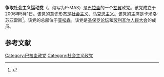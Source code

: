 '''争取社会主义运动党'''（{{lang-es|Partido del Movimiento al Socialismo}}，缩写为P-MAS）是[[巴拉圭|巴拉圭]]的一个[[左翼|左翼]]政党。该党成立于2006年5月1日。该党的意识形态是[[社会主义|社会主义]]、[[马克思主义|马克思主义]]。该党的主席是卡米洛·苏亚雷斯<ref>{{Cite web |url=http://www.ultimahora.com/notas/488128-El-PMAS-elige-autoridades-y-Camilo-Soares-es-presidente |title=II Congreso del PMAS |accessdate=2020-11-15 |archive-date=2012-02-03 |archive-url=https://web.archive.org/web/20120203233419/http://www.ultimahora.com/notas/488128-El-PMAS-elige-autoridades-y-Camilo-Soares-es-presidente |dead-url=no }}</ref>。该党的总部位于[[亚松森|亚松森]]。该党是[[圣保罗论坛|圣保罗论坛]]和[[玻利瓦尔人民大会|玻利瓦尔人民大会]]的成员。

==参考文献==
{{reflist}}

[[Category:巴拉圭政党|Category:巴拉圭政党]]
[[Category:社会主义政党|Category:社会主义政党]]